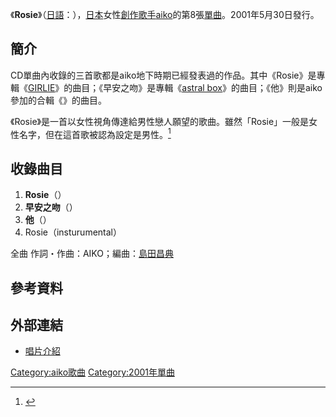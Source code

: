 {{Infobox Single
|Name       = Rosie<br />{{lang|ja|ロージー}}
|Artist     = [[aiko|aiko]]
|Album      = [[夏服|夏服]]
|Released   = 2001年5月30日
|Recorded   = 
|Genre      = [[J-POP|J-POP]]
|Length     = 22分39秒
|Label      = [[PONY_CANYON|PONY CANYON]]
|Writer     = [[aiko|AIKO]]
|Producer   = [[島田昌典|島田昌典]]
|Reviews    = 
|Chart position =  * 週間最高排行第2位（[[Oricon公信榜|Oricon]]）
|Certification  = * 金（[[日本唱片協會|日本唱片協會]]）
|Last single  = [[初戀_(aiko單曲)|初戀]]<br />（2001年）
|This single  = '''Rosie'''<br />（2001年）
|Next single  = [[祝你晚安|祝你晚安]]<br />（2001年）
}}
《'''Rosie'''》（[[日語|日語]]：{{lang|ja|'''ロージー'''}}），[[日本|日本]]女性[[創作歌手|創作歌手]][[aiko|aiko]]的第8張[[單曲|單曲]]。2001年5月30日發行。

==簡介==
CD單曲內收錄的三首歌都是aiko地下時期已經發表過的作品。其中《Rosie》是專輯《[[GIRLIE|GIRLIE]]》的曲目；《早安之吻》是專輯《[[astral_box|astral box]]》的曲目；《他》則是aiko參加的合輯《{{lang|ja|ドーテイオムニバスCD Vol.1}}》的曲目。

《Rosie》是一首以女性視角傳達給男性戀人願望的歌曲。雖然「Rosie」一般是女性名字，但在這首歌被認為設定是男性。<ref>{{Cite web |url=http://www.fashionsnap.com/inside/special/aiko-fashion-history/ |script-title=ja:男子に支持率高し!? aikoに見るファッションヒストリー |access-date=2011-03-09 |archive-url=https://web.archive.org/web/20110226011023/http://www.fashionsnap.com/inside/special/aiko-fashion-history/ |archive-date=2011-02-26 |dead-url=yes }}</ref>

==收錄曲目==
# '''Rosie'''（{{lang|ja|ロージー}}）
# '''早安之吻'''（{{lang|ja|キスでおこして}}）
# '''他'''（{{lang|ja|あの子へ}}）
# Rosie（insturumental）

全曲 作詞・作曲：AIKO；編曲：[[島田昌典|島田昌典]]

==參考資料==
{{Reflist}}

==外部連結==
*[https://web.archive.org/web/20110908014627/http://hp.ponycanyon.co.jp/pchp/cgi-bin/PCHPM.pl?TRGID=PCHP_SKH_1010&CMD=DSP&DSP_SKHBNG=200100000368&DSP_SKHKETSEQ=001 唱片介紹]

{{aiko}}

[[Category:aiko歌曲|Category:aiko歌曲]]
[[Category:2001年單曲|Category:2001年單曲]]